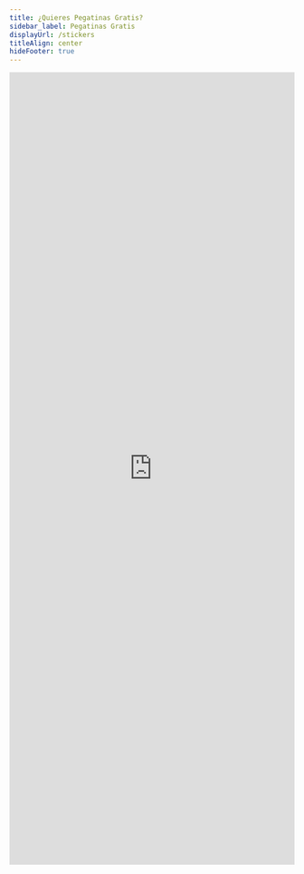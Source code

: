 ```yaml
---
title: ¿Quieres Pegatinas Gratis?
sidebar_label: Pegatinas Gratis
displayUrl: /stickers
titleAlign: center
hideFooter: true
---
```


<iframe
  class="airtable-embed"
  src="https://airtable.com/embed/shrzncpI6vHnCyEcZ?backgroundColor=cyan"
  frameborder="0"
  onmousewheel=""
  width="100%"
  height="1400"
  style={{marginTop: "2rem", background: "transparent", border: "none"}}
></iframe>
